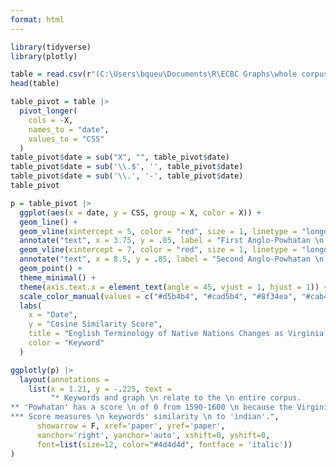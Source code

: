 ---
format: html
---

```{r load packages, message = F, echo = F}
library(tidyverse)
library(plotly)
```

```{r load data, echo = F, message = F, output = F}
table = read.csv(r"(C:\Users\bqueu\Documents\R\ECBC Graphs\whole corpus lexicon sheets - indian .csv)")
head(table)
```

```{r pivot table, echo = F, output = F}
table_pivot = table |>
  pivot_longer(
    cols = -X,
    names_to = "date",
    values_to = "CSS"
  )
table_pivot$date = sub("X", "", table_pivot$date)
table_pivot$date = sub('\\.$', '', table_pivot$date)
table_pivot$date = sub('\\.', '-', table_pivot$date)
table_pivot
```

```{r graph, warning = F, echo = F}
p = table_pivot |>
  ggplot(aes(x = date, y = CSS, group = X, color = X)) +
  geom_line() +
  geom_vline(xintercept = 5, color = "red", size = 1, linetype = "longdash", alpha = .4) +
  annotate("text", x = 3.75, y = .85, label = "First Anglo-Powhatan \n War begins in 1610.", fontface = "italic", size = 3) +
  geom_vline(xintercept = 7, color = "red", size = 1, linetype = "longdash", alpha = .4) +
  annotate("text", x = 8.5, y = .85, label = "Second Anglo-Powhatan \n War begins in 1622.", fontface = "italic", size = 3) +
  geom_point() +
  theme_minimal() +
  theme(axis.text.x = element_text(angle = 45, vjust = 1, hjust = 1)) +
  scale_color_manual(values = c("#d5b4b4", "#cad5b4", "#8f34ea", "#cab4d5", "#000000", "#ffbf00", "#b4d1d5")) +
  labs(
    x = "Date",
    y = "Cosine Similarity Score",
    title = "English Terminology of Native Nations Changes as Virginia Invasion Intensifies",
    color = "Keyword"
  )

ggplotly(p) |>
  layout(annotations = 
    list(x = 1.21, y = -.225, text = 
         "* Keywords and graph \n relate to the \n entire corpus.
** 'Powhatan' has a score \n of 0 from 1590-1600 \n because the Virginia \n Company was not \n founded yet.
*** Score measures \n keywords' similarity \n to 'indian'.", 
      showarrow = F, xref='paper', yref='paper', 
      xanchor='right', yanchor='auto', xshift=0, yshift=0,
      font=list(size=12, color="#4d4d4d", fontface = 'italic'))
)
```
